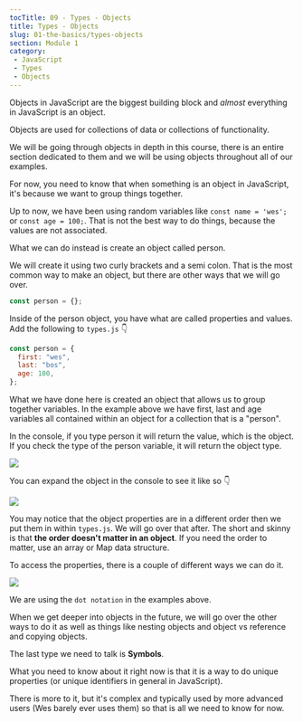 ```yaml
---
tocTitle: 09 - Types - Objects
title: Types - Objects
slug: 01-the-basics/types-objects
section: Module 1
category:
 - JavaScript
 - Types
 - Objects
---
```


Objects in JavaScript are the biggest building block and _almost_ everything in JavaScript is an object.

Objects are used for collections of data or collections of functionality.

We will be going through objects in depth in this course, there is an entire section dedicated to them and we will be using objects throughout all of our examples.

For now, you need to know that when something is an object in JavaScript, it's because we want to group things together.

Up to now, we have been using random variables like `const name = 'wes';` or `const age = 100;`. That is not the best way to do things, because the values are not associated.

What we can do instead is create an object called person.

We will create it using two curly brackets and a semi colon. That is the most common way to make an object, but there are other ways that we will go over.

```js
const person = {};
```

Inside of the person object, you have what are called properties and values. Add the following to `types.js` 👇

```js
const person = {
  first: "wes",
  last: "bos",
  age: 100,
};
```

What we have done here is created an object that allows us to group together variables. In the example above we have first, last and age variables all contained within an object for a collection that is a "person".

In the console, if you type person it will return the value, which is the object. If you check the type of the person variable, it will return the object type.

![](/74.png)

You can expand the object in the console to see it like so 👇

![](/75.png)

You may notice that the object properties are in a different order then we put them in within `types.js`. We will go over that after. The short and skinny is that **the order doesn't matter in an object**. If you need the order to matter, use an array or Map data structure.

To access the properties, there is a couple of different ways we can do it.

![](/76.png)

We are using the `dot notation` in the examples above.

When we get deeper into objects in the future, we will go over the other ways to do it as well as things like nesting objects and object vs reference and copying objects.

The last type we need to talk is **Symbols**.

What you need to know about it right now is that it is a way to do unique properties (or unique identifiers in general in JavaScript).

There is more to it, but it's complex and typically used by more advanced users (Wes barely ever uses them) so that is all we need to know for now.
